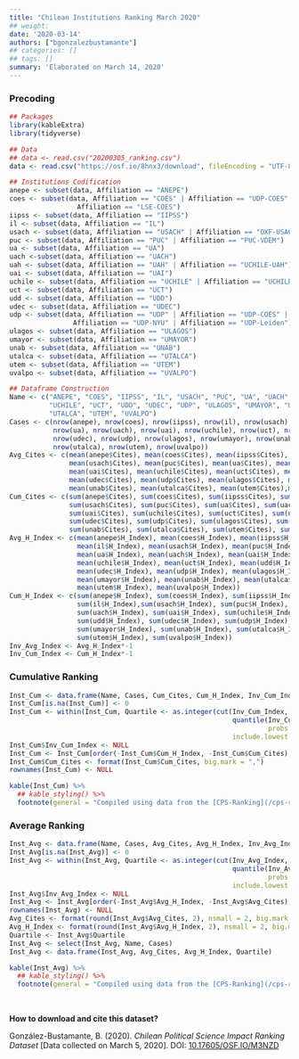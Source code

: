```yaml
---
title: "Chilean Institutions Ranking March 2020"
## weight: 
date: '2020-03-14'
authors: ["bgonzalezbustamante"]
## categories: []
## tags: []
summary: 'Elaborated on March 14, 2020'
---
```


### Precoding

```r
## Packages
library(kableExtra)
library(tidyverse)

## Data
## data <- read.csv("20200305_ranking.csv")
data <- read.csv("https://osf.io/8hnx3/download", fileEncoding = "UTF-8")

## Institutions Codification
anepe <- subset(data, Affiliation == "ANEPE") 
coes <- subset(data, Affiliation == "COES" | Affiliation == "UDP-COES" | 
                 Affiliation == "LSE-COES") 
iipss <- subset(data, Affiliation == "IIPSS") 
il <- subset(data, Affiliation == "IL") 
usach <- subset(data, Affiliation == "USACH" | Affiliation == "OXF-USACH") 
puc <- subset(data, Affiliation == "PUC" | Affiliation == "PUC-VDEM") 
ua <- subset(data, Affiliation == "UA") 
uach <-subset(data, Affiliation == "UACH")
uah <- subset(data, Affiliation == "UAH" | Affiliation == "UCHILE-UAH") 
uai <- subset(data, Affiliation == "UAI") 
uchile <- subset(data, Affiliation == "UCHILE" | Affiliation == "UCHILE-UAH") 
uct <- subset(data, Affiliation == "UCT")
udd <- subset(data, Affiliation == "UDD")
udec <- subset(data, Affiliation == "UDEC")
udp <- subset(data, Affiliation == "UDP" | Affiliation == "UDP-COES" |
                Affiliation == "UDP-NYU" | Affiliation == "UDP-Leiden") 
ulagos <- subset(data, Affiliation == "ULAGOS") 
umayor <- subset(data, Affiliation == "UMAYOR") 
unab <- subset(data, Affiliation == "UNAB") 
utalca <- subset(data, Affiliation == "UTALCA") 
utem <- subset(data, Affiliation == "UTEM") 
uvalpo <- subset(data, Affiliation == "UVALPO") 

## Dataframe Construction
Name <- c("ANEPE", "COES", "IIPSS", "IL", "USACH", "PUC", "UA", "UACH", "UAI",
          "UCHILE", "UCT", "UDD", "UDEC", "UDP", "ULAGOS", "UMAYOR", "UNAB",
          "UTALCA", "UTEM", "UVALPO")
Cases <- c(nrow(anepe), nrow(coes), nrow(iipss), nrow(il), nrow(usach), nrow(puc),
           nrow(ua), nrow(uach), nrow(uai), nrow(uchile), nrow(uct), nrow(udd),
           nrow(udec), nrow(udp), nrow(ulagos), nrow(umayor), nrow(unab),
           nrow(utalca), nrow(utem), nrow(uvalpo))
Avg_Cites <- c(mean(anepe$Cites), mean(coes$Cites), mean(iipss$Cites), mean(il$Cites),
               mean(usach$Cites), mean(puc$Cites), mean(ua$Cites), mean(uach$Cites),
               mean(uai$Cites), mean(uchile$Cites), mean(uct$Cites), mean(udd$Cites),
               mean(udec$Cites), mean(udp$Cites), mean(ulagos$Cites), mean(umayor$Cites),
               mean(unab$Cites), mean(utalca$Cites), mean(utem$Cites),mean(uvalpo$Cites))
Cum_Cites <- c(sum(anepe$Cites), sum(coes$Cites), sum(iipss$Cites), sum(il$Cites),
               sum(usach$Cites), sum(puc$Cites), sum(ua$Cites), sum(uach$Cites),
               sum(uai$Cites), sum(uchile$Cites), sum(uct$Cites), sum(udd$Cites),
               sum(udec$Cites), sum(udp$Cites), sum(ulagos$Cites), sum(umayor$Cites),
               sum(unab$Cites), sum(utalca$Cites), sum(utem$Cites), sum(uvalpo$Cites))
Avg_H_Index <- c(mean(anepe$H_Index), mean(coes$H_Index), mean(iipss$H_Index), 
                 mean(il$H_Index), mean(usach$H_Index), mean(puc$H_Index), 
                 mean(ua$H_Index), mean(uach$H_Index), mean(uai$H_Index), 
                 mean(uchile$H_Index), mean(uct$H_Index), mean(udd$H_Index),
                 mean(udec$H_Index), mean(udp$H_Index), mean(ulagos$H_Index), 
                 mean(umayor$H_Index), mean(unab$H_Index), mean(utalca$H_Index), 
                 mean(utem$H_Index), mean(uvalpo$H_Index))
Cum_H_Index <- c(sum(anepe$H_Index), sum(coes$H_Index), sum(iipss$H_Index), 
                 sum(il$H_Index),sum(usach$H_Index), sum(puc$H_Index), sum(ua$H_Index), 
                 sum(uach$H_Index), sum(uai$H_Index), sum(uchile$H_Index), sum(uct$H_Index), 
                 sum(udd$H_Index), sum(udec$H_Index), sum(udp$H_Index), sum(ulagos$H_Index), 
                 sum(umayor$H_Index), sum(unab$H_Index), sum(utalca$H_Index), 
                 sum(utem$H_Index), sum(uvalpo$H_Index))
Inv_Avg_Index <- Avg_H_Index*-1
Inv_Cum_Index <- Cum_H_Index*-1
```

### Cumulative Ranking 

```r
Inst_Cum <- data.frame(Name, Cases, Cum_Cites, Cum_H_Index, Inv_Cum_Index)
Inst_Cum[is.na(Inst_Cum)] <- 0
Inst_Cum <- within(Inst_Cum, Quartile <- as.integer(cut(Inv_Cum_Index, 
                                                        quantile(Inv_Cum_Index, 
                                                                 probs = 0:4/4), 
                                                        include.lowest = TRUE)))
Inst_Cum$Inv_Cum_Index <- NULL
Inst_Cum <- Inst_Cum[order(-Inst_Cum$Cum_H_Index, -Inst_Cum$Cum_Cites), ]
Inst_Cum$Cum_Cites <- format(Inst_Cum$Cum_Cites, big.mark = ",")
rownames(Inst_Cum) <- NULL
```

```r
kable(Inst_Cum) %>%
  ## kable_styling() %>%
  footnote(general = "Compiled using data from the [CPS-Ranking](/cps-ranking/series/2020-03-05-impact-ranking/). Data collected on March 5, 2020.")
```

### Average Ranking

```r
Inst_Avg <- data.frame(Name, Cases, Avg_Cites, Avg_H_Index, Inv_Avg_Index)
Inst_Avg[is.na(Inst_Avg)] <- 0
Inst_Avg <- within(Inst_Avg, Quartile <- as.integer(cut(Inv_Avg_Index, 
                                                        quantile(Inv_Avg_Index, 
                                                                 probs = 0:4/4), 
                                                        include.lowest = TRUE)))
Inst_Avg$Inv_Avg_Index <- NULL
Inst_Avg <- Inst_Avg[order(-Inst_Avg$Avg_H_Index, -Inst_Avg$Avg_Cites), ]
rownames(Inst_Avg) <- NULL
Avg_Cites <- format(round(Inst_Avg$Avg_Cites, 2), nsmall = 2, big.mark = ",")
Avg_H_Index <- format(round(Inst_Avg$Avg_H_Index, 2), nsmall = 2, big.mark = ",")
Quartile <- Inst_Avg$Quartile
Inst_Avg <- select(Inst_Avg, Name, Cases)
Inst_Avg <- data.frame(Inst_Avg, Avg_Cites, Avg_H_Index, Quartile)
``` 
```r
kable(Inst_Avg) %>%
  ## kable_styling() %>%
  footnote(general = "Compiled using data from the [CPS-Ranking](/cps-ranking/series/2020-03-05-impact-ranking/). Data collected on March 5, 2020.")
```

\

**How to download and cite this dataset?**

González-Bustamante, B. (2020). *Chilean Political Science Impact Ranking Dataset* [Data collected on March 5, 2020]. DOI: [10.17605/OSF.IO/M3NZD](http://doi.org/10.17605/OSF.IO/M3NZD)
